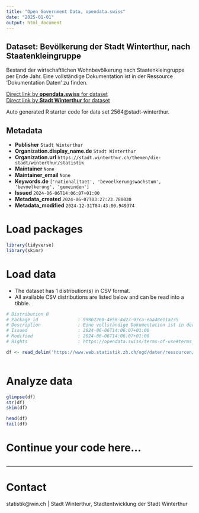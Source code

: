 ```yaml
---
title: "Open Government Data, opendata.swiss"
date: "2025-01-01"
output: html_document
---
```


## Dataset: Bevölkerung der Stadt Winterthur, nach Staatenkleingruppe

Bestand der wirtschaftlichen Wohnbevölkerung nach Staatenkleingruppe per Ende Jahr. Eine vollständige Dokumentation ist in der Ressource 'Dokumentation Daten' zu finden.

[Direct link by **opendata.swiss** for dataset](https://opendata.swiss/de/dataset/bevolkerung-der-stadt-winterthur-nach-staatenkleingruppe)<br>
[Direct link by **Stadt Winterthur** for dataset](https://stadt.winterthur.ch/themen/die-stadt/winterthur/statistik/bevoelkerung)

Auto generated R starter code for data set 2564@stadt-winterthur.

## Metadata

- **Publisher** `Stadt Winterthur`
- **Organization.display_name.de** `Stadt Winterthur`
- **Organization.url** `https://stadt.winterthur.ch/themen/die-stadt/winterthur/statistik`
- **Maintainer** `None`
- **Maintainer_email** `None`
- **Keywords.de** `['nationalitaet', 'bevoelkerungswachstum', 'bevoelkerung', 'gemeinden']`
- **Issued** `2024-06-06T14:06:07+01:00`
- **Metadata_created** `2024-06-07T03:27:23.780030`
- **Metadata_modified** `2024-12-31T04:43:00.949374`


# Load packages

```r

library(tidyverse)
library(skimr)

```

# Load data

-   The dataset has 1 distribution(s) in CSV format.
-   All available CSV distributions are listed below and can be read into a tibble.

```r

# Distribution 0
# Package_id               : 998b7260-4e58-4d27-97ca-eaa48e11a235
# Description              : Eine vollständige Dokumentation ist in der Ressource "Dokumentation Daten" zu finden.
# Issued                   : 2024-06-06T14:06:07+01:00
# Modified                 : 2024-06-06T14:06:07+01:00
# Rights                   : https://opendata.swiss/terms-of-use#terms_by

df <- read_delim('https://www.web.statistik.zh.ch/ogd/daten/ressourcen/KTZH_00002564_00005254.csv')



```

# Analyze data

```r

glimpse(df)
str(df)
skim(df)

head(df)
tail(df)

```

# Continue your code here...

```r

```

------------------------------------------------------------------------

# Contact

statistik@win.ch | Stadt Winterthur, Stadtentwicklung der Stadt Winterthur
